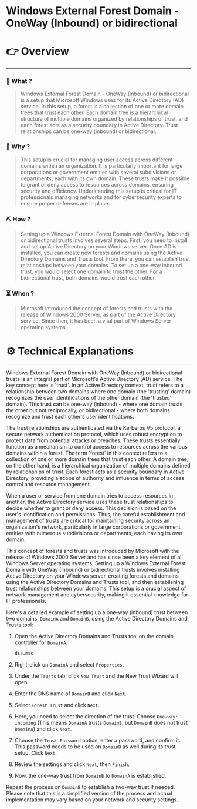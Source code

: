 # Windows External Forest Domain - OneWay (Inbound) or bidirectional


# 👉 Overview

---

### 👀 What ?

> Windows External Forest Domain - OneWay (Inbound) or bidirectional is a setup that Microsoft Windows uses for its Active Directory (AD) service. In this setup, a forest is a collection of one or more domain trees that trust each other. Each domain tree is a hierarchical structure of multiple domains organized by relationships of trust, and each forest acts as a security boundary in Active Directory. Trust relationships can be one-way (inbound) or bidirectional.
> 

### 🧐 Why ?

> This setup is crucial for managing user access across different domains within an organization. It is particularly important for large corporations or government entities with several subdivisions or departments, each with its own domain. These trusts make it possible to grant or deny access to resources across domains, ensuring security and efficiency. Understanding this setup is critical for IT professionals managing networks and for cybersecurity experts to ensure proper defenses are in place.
> 

### ⛏️ How ?

> Setting up a Windows External Forest Domain with OneWay (Inbound) or bidirectional trusts involves several steps. First, you need to install and set up Active Directory on your Windows server. Once AD is installed, you can create new forests and domains using the Active Directory Domains and Trusts tool. From there, you can establish trust relationships between your domains. To set up a one-way inbound trust, you would select one domain to trust the other. For a bidirectional trust, both domains would trust each other.
> 

### ⏳ When ?

> Microsoft introduced the concept of forests and trusts with the release of Windows 2000 Server, as part of the Active Directory service. Since then, it has been a vital part of Windows Server operating systems.
> 

# ⚙️ Technical Explanations

---

Windows External Forest Domain with OneWay (Inbound) or bidirectional trusts is an integral part of Microsoft's Active Directory (AD) service. The key concept here is 'trust'. In an Active Directory context, trust refers to a relationship between two domains where one domain (the 'trusting' domain) recognizes the user identifications of the other domain (the 'trusted' domain). This trust can be one-way (inbound) - where one domain trusts the other but not reciprocally, or bidirectional - where both domains recognize and trust each other's user identifications.

The trust relationships are authenticated via the Kerberos V5 protocol, a secure network authentication protocol, which uses robust encryption to protect data from potential attacks or breaches. These trusts essentially function as a mechanism to control access to resources across the various domains within a forest. The term 'forest' in this context refers to a collection of one or more domain trees that trust each other. A domain tree, on the other hand, is a hierarchical organization of multiple domains defined by relationships of trust. Each forest acts as a security boundary in Active Directory, providing a scope of authority and influence in terms of access control and resource management.

When a user or service from one domain tries to access resources in another, the Active Directory service uses these trust relationships to decide whether to grant or deny access. This decision is based on the user's identification and permissions. Thus, the careful establishment and management of trusts are critical for maintaining security across an organization's network, particularly in large corporations or government entities with numerous subdivisions or departments, each having its own domain.

This concept of forests and trusts was introduced by Microsoft with the release of Windows 2000 Server and has since been a key element of all Windows Server operating systems. Setting up a Windows External Forest Domain with OneWay (Inbound) or bidirectional trusts involves installing Active Directory on your Windows server, creating forests and domains using the Active Directory Domains and Trusts tool, and then establishing trust relationships between your domains. This setup is a crucial aspect of network management and cybersecurity, making it essential knowledge for IT professionals.

Here's a detailed example of setting up a one-way (inbound) trust between two domains, `DomainA` and `DomainB`, using the Active Directory Domains and Trusts tool:

1. Open the Active Directory Domains and Trusts tool on the domain controller for `DomainA`.
    
    ```bash
    dsa.msc
    
    ```
    
2. Right-click on `DomainA` and select `Properties`.
3. Under the `Trusts` tab, click `New Trust` and the New Trust Wizard will open.
4. Enter the DNS name of `DomainB` and click `Next`.
5. Select `Forest Trust` and click `Next`.
6. Here, you need to select the direction of the trust. Choose `One-way: incoming` (This means `DomainA` trusts `DomainB`, but `DomainB` does not trust `DomainA`) and click `Next`.
7. Choose the `Trust Password` option, enter a password, and confirm it. This password needs to be used on `DomainB` as well during its trust setup. Click `Next`.
8. Review the settings and click `Next`, then `Finish`.
9. Now, the one-way trust from `DomainB` to `DomainA` is established.

Repeat the process on `DomainB` to establish a two-way trust if needed. Please note that this is a simplified version of the process and actual implementation may vary based on your network and security settings.
